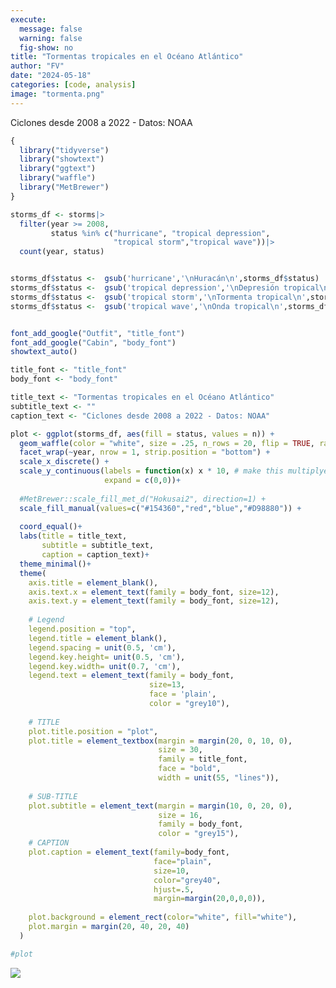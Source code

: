 ```yaml
---
execute:
  message: false
  warning: false
  fig-show: no
title: "Tormentas tropicales en el Océano Atlántico"
author: "FV"
date: "2024-05-18"
categories: [code, analysis]
image: "tormenta.png"
---
```


Ciclones desde 2008 a 2022 - Datos: NOAA

```r
{
  library("tidyverse")
  library("showtext")
  library("ggtext")
  library("waffle")
  library("MetBrewer")
}

storms_df <- storms|> 
  filter(year >= 2008,
         status %in% c("hurricane", "tropical depression",
                       "tropical storm","tropical wave"))|> 
  count(year, status)


storms_df$status <-  gsub('hurricane','\nHuracán\n',storms_df$status)
storms_df$status <-  gsub('tropical depression','\nDepresión tropical\n',storms_df$status)
storms_df$status <-  gsub('tropical storm','\nTormenta tropical\n',storms_df$status)
storms_df$status <-  gsub('tropical wave','\nOnda tropical\n',storms_df$status)


font_add_google("Outfit", "title_font")
font_add_google("Cabin", "body_font")
showtext_auto()

title_font <- "title_font"
body_font <- "body_font"

title_text <- "Tormentas tropicales en el Océano Atlántico"
subtitle_text <- ""
caption_text <- "Ciclones desde 2008 a 2022 - Datos: NOAA"

plot <- ggplot(storms_df, aes(fill = status, values = n)) +
  geom_waffle(color = "white", size = .25, n_rows = 20, flip = TRUE, radius = unit(.5, "pt")) +
  facet_wrap(~year, nrow = 1, strip.position = "bottom") +
  scale_x_discrete() + 
  scale_y_continuous(labels = function(x) x * 10, # make this multiplyer the same as n_rows
                     expand = c(0,0))+
  
  #MetBrewer::scale_fill_met_d("Hokusai2", direction=1) +
  scale_fill_manual(values=c("#154360","red","blue","#D98880")) +
  
  coord_equal()+
  labs(title = title_text,
       subtitle = subtitle_text,
       caption = caption_text)+
  theme_minimal()+
  theme(
    axis.title = element_blank(),
    axis.text.x = element_text(family = body_font, size=12),
    axis.text.y = element_text(family = body_font, size=12),
    
    # Legend
    legend.position = "top",
    legend.title = element_blank(),
    legend.spacing = unit(0.5, 'cm'),
    legend.key.height= unit(0.5, 'cm'),
    legend.key.width= unit(0.7, 'cm'),
    legend.text = element_text(family = body_font,
                               size=13,
                               face = 'plain',
                               color = "grey10"),
    
    # TITLE
    plot.title.position = "plot",
    plot.title = element_textbox(margin = margin(20, 0, 10, 0),
                                 size = 30,
                                 family = title_font,
                                 face = "bold",
                                 width = unit(55, "lines")),
    
    # SUB-TITLE
    plot.subtitle = element_text(margin = margin(10, 0, 20, 0),
                                 size = 16,
                                 family = body_font,
                                 color = "grey15"),
    # CAPTION
    plot.caption = element_text(family=body_font,
                                face="plain",
                                size=10, 
                                color="grey40",
                                hjust=.5,
                                margin=margin(20,0,0,0)),
    
    plot.background = element_rect(color="white", fill="white"),
    plot.margin = margin(20, 40, 20, 40)
  )

#plot
```

![](tormenta.png)
